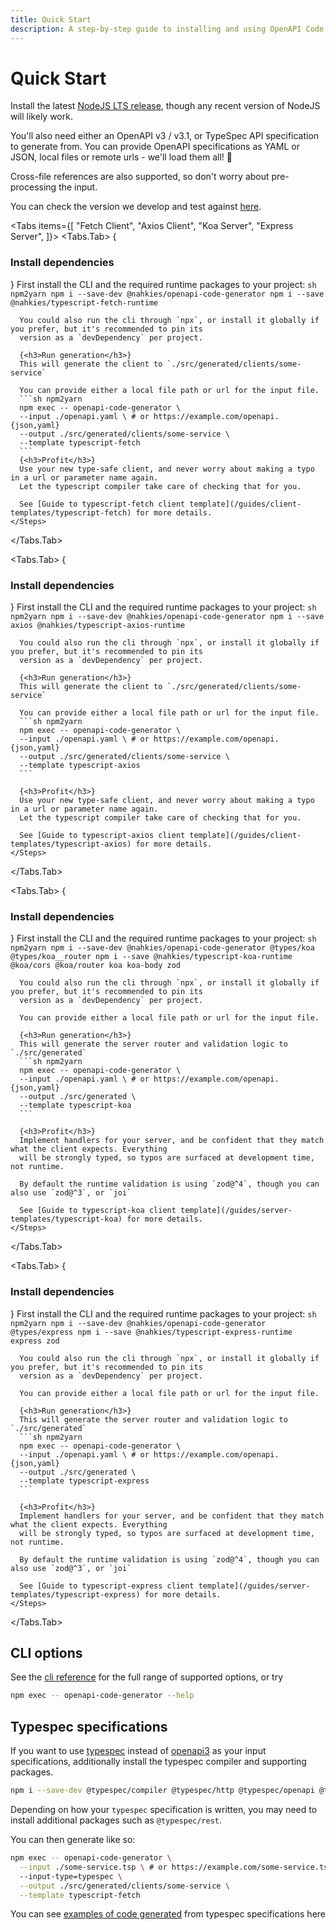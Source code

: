 ```yaml
---
title: Quick Start
description: A step-by-step guide to installing and using OpenAPI Code Generator with different client and server templates, including TypeSpec support.
---
```



# Quick Start
Install the latest [NodeJS LTS release](https://nodejs.org/en/download), though any recent version of NodeJS will likely work.

You'll also need either an OpenAPI v3 / v3.1, or TypeSpec API specification to generate from. You can
provide OpenAPI specifications as YAML or JSON, local files or remote urls - we'll load them all! 🚀

Cross-file references are also supported, so don't worry about pre-processing the input.

You can check the version we develop and test against [here](https://github.com/mnahkies/openapi-code-generator/blob/main/.github/workflows/ci.yml#L17).

<Tabs items={[
  "Fetch Client",
  "Axios Client",
  "Koa Server",
  "Express Server",
]}>
  <Tabs.Tab>
    <Steps>
      {<h3>Install dependencies</h3>}
      First install the CLI and the required runtime packages to your project:
      ```sh npm2yarn
      npm i --save-dev @nahkies/openapi-code-generator
      npm i --save @nahkies/typescript-fetch-runtime
      ```

      You could also run the cli through `npx`, or install it globally if you prefer, but it's recommended to pin its
      version as a `devDependency` per project.

      {<h3>Run generation</h3>}
      This will generate the client to `./src/generated/clients/some-service`

      You can provide either a local file path or url for the input file.
      ```sh npm2yarn
      npm exec -- openapi-code-generator \
      --input ./openapi.yaml \ # or https://example.com/openapi.{json,yaml}
      --output ./src/generated/clients/some-service \
      --template typescript-fetch
      ```
      {<h3>Profit</h3>}
      Use your new type-safe client, and never worry about making a typo in a url or parameter name again.
      Let the typescript compiler take care of checking that for you.

      See [Guide to typescript-fetch client template](/guides/client-templates/typescript-fetch) for more details.
    </Steps>
  </Tabs.Tab>

  <Tabs.Tab>
    <Steps>
      {<h3>Install dependencies</h3>}
      First install the CLI and the required runtime packages to your project:
      ```sh npm2yarn
      npm i --save-dev @nahkies/openapi-code-generator
      npm i --save axios @nahkies/typescript-axios-runtime
      ```

      You could also run the cli through `npx`, or install it globally if you prefer, but it's recommended to pin its
      version as a `devDependency` per project.

      {<h3>Run generation</h3>}
      This will generate the client to `./src/generated/clients/some-service`

      You can provide either a local file path or url for the input file.
      ```sh npm2yarn
      npm exec -- openapi-code-generator \
      --input ./openapi.yaml \ # or https://example.com/openapi.{json,yaml}
      --output ./src/generated/clients/some-service \
      --template typescript-axios
      ```

      {<h3>Profit</h3>}
      Use your new type-safe client, and never worry about making a typo in a url or parameter name again.
      Let the typescript compiler take care of checking that for you.

      See [Guide to typescript-axios client template](/guides/client-templates/typescript-axios) for more details.
    </Steps>
  </Tabs.Tab>

  <Tabs.Tab>
    <Steps>
      {<h3>Install dependencies</h3>}
      First install the CLI and the required runtime packages to your project:
      ```sh npm2yarn
      npm i --save-dev @nahkies/openapi-code-generator @types/koa @types/koa__router
      npm i --save @nahkies/typescript-koa-runtime @koa/cors @koa/router koa koa-body zod
      ```

      You could also run the cli through `npx`, or install it globally if you prefer, but it's recommended to pin its
      version as a `devDependency` per project.

      You can provide either a local file path or url for the input file.

      {<h3>Run generation</h3>}
      This will generate the server router and validation logic to `./src/generated`
      ```sh npm2yarn
      npm exec -- openapi-code-generator \
      --input ./openapi.yaml \ # or https://example.com/openapi.{json,yaml}
      --output ./src/generated \
      --template typescript-koa
      ```

      {<h3>Profit</h3>}
      Implement handlers for your server, and be confident that they match what the client expects. Everything
      will be strongly typed, so typos are surfaced at development time, not runtime.

      By default the runtime validation is using `zod@^4`, though you can also use `zod@^3`, or `joi`

      See [Guide to typescript-koa client template](/guides/server-templates/typescript-koa) for more details.
    </Steps>
  </Tabs.Tab>

  <Tabs.Tab>
    <Steps>
      {<h3>Install dependencies</h3>}
      First install the CLI and the required runtime packages to your project:
      ```sh npm2yarn
      npm i --save-dev @nahkies/openapi-code-generator @types/express
      npm i --save @nahkies/typescript-express-runtime express zod
      ```

      You could also run the cli through `npx`, or install it globally if you prefer, but it's recommended to pin its
      version as a `devDependency` per project.

      You can provide either a local file path or url for the input file.

      {<h3>Run generation</h3>}
      This will generate the server router and validation logic to `./src/generated`
      ```sh npm2yarn
      npm exec -- openapi-code-generator \
      --input ./openapi.yaml \ # or https://example.com/openapi.{json,yaml}
      --output ./src/generated \
      --template typescript-express
      ```

      {<h3>Profit</h3>}
      Implement handlers for your server, and be confident that they match what the client expects. Everything
      will be strongly typed, so typos are surfaced at development time, not runtime.

      By default the runtime validation is using `zod@^4`, though you can also use `zod@^3`, or `joi`

      See [Guide to typescript-express client template](/guides/server-templates/typescript-express) for more details.
    </Steps>
  </Tabs.Tab>
</Tabs>

## CLI options
See the [cli reference](../reference/cli-options) for the full range of supported options, or try
```sh npm2yarn
npm exec -- openapi-code-generator --help
```

## Typespec specifications
If you want to use [typespec](https://typespec.io/) instead of [openapi3](https://spec.openapis.org/oas/latest.html)
as your input specifications, additionally install the typespec compiler and supporting packages.

```sh npm2yarn
npm i --save-dev @typespec/compiler @typespec/http @typespec/openapi @typespec/openapi3 @typespec/versioning
```

Depending on how your `typespec` specification is written, you may need to install additional packages such
as `@typespec/rest`.

You can then generate like so:
```sh npm2yarn
npm exec -- openapi-code-generator \
  --input ./some-service.tsp \ # or https://example.com/some-service.tsp
  --input-type=typespec \
  --output ./src/generated/clients/some-service \
  --template typescript-fetch
```

You can see [examples of code generated](https://github.com/mnahkies/openapi-code-generator/blob/main/integration-tests/typescript-fetch/src/generated/azure-resource-manager.tsp/client.ts) from typespec specifications here
